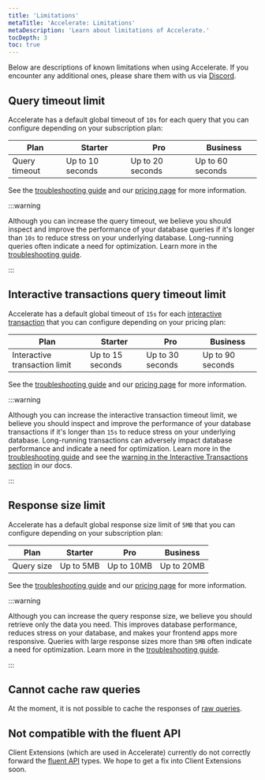 ```yaml
---
title: 'Limitations'
metaTitle: 'Accelerate: Limitations'
metaDescription: 'Learn about limitations of Accelerate.'
tocDepth: 3
toc: true
---
```


<TopBlock>

Below are descriptions of known limitations when using Accelerate. If you encounter any additional ones, please share them with us via [Discord](https://pris.ly/discord).

</TopBlock>

## Query timeout limit

Accelerate has a default global timeout of `10s` for each query that you can configure depending on your subscription plan:

| Plan     | Starter       | Pro          | Business      |
|----------|---------------|--------------|---------------|
| Query timeout  | Up to 10 seconds | Up to 20 seconds | Up to 60 seconds |

See the [troubleshooting guide](/accelerate/troubleshoot#p6004-querytimeout) and our [pricing page](https://www.prisma.io/pricing#accelerate) for more information.

:::warning

Although you can increase the query timeout, we believe you should inspect and improve the performance of your database queries if it's longer than `10s` to reduce stress on your underlying database. Long-running queries often indicate a need for optimization. Learn more in the [troubleshooting guide](/accelerate/troubleshoot#p6004-querytimeout).

:::

## Interactive transactions query timeout limit

Accelerate has a default global timeout of `15s` for each [interactive transaction](/orm/prisma-client/queries/transactions#interactive-transactions) that you can configure depending on your pricing plan:

| Plan                       | Starter       | Pro          | Business      |
|----------------------------|---------------|--------------|---------------|
| Interactive transaction limit | Up to 15 seconds | Up to 30 seconds | Up to 90 seconds |

See the [troubleshooting guide](/accelerate/troubleshoot#p6004-querytimeout) and our [pricing page](https://www.prisma.io/pricing#accelerate) for more information.

:::warning

Although you can increase the interactive transaction timeout limit, we believe you should inspect and improve the performance of your database transactions if it's longer than `15s` to reduce stress on your underlying database. Long-running transactions can adversely impact database performance and indicate a need for optimization. Learn more in the [troubleshooting guide](/accelerate/troubleshoot#p6004-querytimeout) and see the [warning in the Interactive Transactions section](/orm/prisma-client/queries/transactions#interactive-transactions-1) in our docs.

:::

## Response size limit

Accelerate has a default global response size limit of `5MB` that you can configure depending on your subscription plan:

| Plan     | Starter       | Pro          | Business      |
|----------|---------------|--------------|---------------|
| Query size | Up to 5MB     | Up to 10MB   | Up to 20MB    |

See the [troubleshooting guide](/accelerate/troubleshoot#p6009-responsesizelimitexceeded) and our [pricing page](https://www.prisma.io/pricing#accelerate) for more information.

:::warning

Although you can increase the query response size, we believe you should retrieve only the data you need. This improves database performance, reduces stress on your database, and makes your frontend apps more responsive. Queries with large response sizes more than `5MB` often indicate a need for optimization. Learn more in the [troubleshooting guide](/accelerate/troubleshoot#p6009-responsesizelimitexceeded).

:::

## Cannot cache raw queries

At the moment, it is not possible to cache the responses of [raw queries](/orm/prisma-client/using-raw-sql/raw-queries).

## Not compatible with the fluent API

Client Extensions (which are used in Accelerate) currently do not correctly forward the [fluent API](/orm/prisma-client/queries/relation-queries#fluent-api) types. We hope to get a fix into Client Extensions soon.
